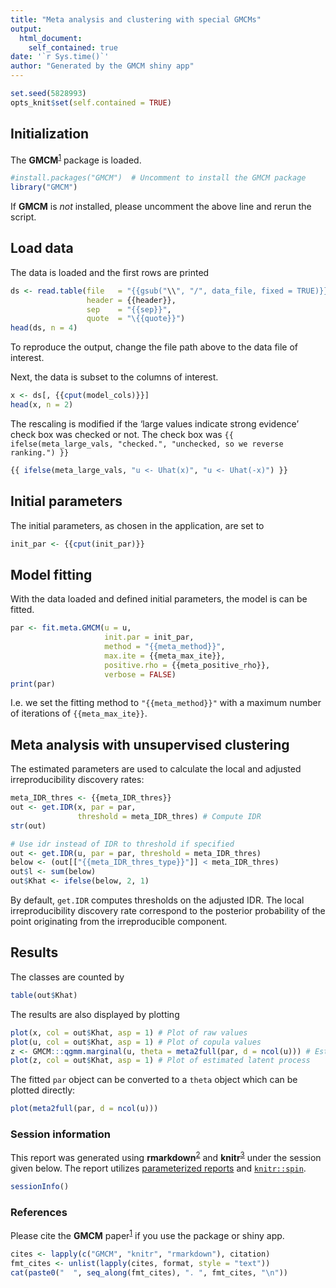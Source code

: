 ---
title: "Meta analysis and clustering with special GMCMs"
output: 
  html_document:
    self_contained: true
date: '`r Sys.time()`'
author: "Generated by the GMCM shiny app"
---

```{r knit-int, echo=FALSE, include=FALSE}
set.seed(5828993)
opts_knit$set(self.contained = TRUE)
```


## Initialization
The **GMCM**^[1][1]^ package is loaded.

```{r load-packages, include=TRUE}

#install.packages("GMCM")  # Uncomment to install the GMCM package
library("GMCM")
```


If **GMCM** is *not* installed, please uncomment the above line and rerun the script.

## Load data
The data is loaded and the first rows are printed

```{r load-data, include=TRUE, echo=TRUE}
ds <- read.table(file   = "{{gsub("\\", "/", data_file, fixed = TRUE)}}",
                 header = {{header}},
                 sep    = "{{sep}}",
                 quote  = "\{{quote}}")
head(ds, n = 4)
```

To reproduce the output, change the file path above to the data file of interest.

Next, the data is subset to the columns of interest.

```{r select-data, include=TRUE, echo=TRUE}
x <- ds[, {{cput(model_cols)}}]
head(x, n = 2)
```

The rescaling is modified if the 'large values indicate strong evidence' check box was checked or not.
The check box was `{{ ifelse(meta_large_vals, "checked.", "unchecked, so we reverse ranking.") }}`

```{r preprocess-data}
{{ ifelse(meta_large_vals, "u <- Uhat(x)", "u <- Uhat(-x)") }}
```


## Initial parameters
The initial parameters, as chosen in the application, are set to

```{r show-initial-params, include=TRUE, echo=TRUE}
init_par <- {{cput(init_par)}}
```


## Model fitting
With the data loaded and defined initial parameters, the model is can be fitted.

```{r fit_model, error=TRUE}
par <- fit.meta.GMCM(u = u,
                     init.par = init_par,
                     method = "{{meta_method}}",
                     max.ite = {{meta_max_ite}},
                     positive.rho = {{meta_positive_rho}},
                     verbose = FALSE)
print(par)
```


I.e. we set the fitting method to `"{{meta_method}}"` with a maximum number of iterations of `{{meta_max_ite}}`.

## Meta analysis with unsupervised clustering
The estimated parameters are used to calculate the local and adjusted irreproducibility discovery rates:

```{r compute_probs}
meta_IDR_thres <- {{meta_IDR_thres}}
out <- get.IDR(x, par = par,
               threshold = meta_IDR_thres) # Compute IDR
str(out)

# Use idr instead of IDR to threshold if specified
out <- get.IDR(u, par = par, threshold = meta_IDR_thres)
below <- (out[["{{meta_IDR_thres_type}}"]] < meta_IDR_thres)
out$l <- sum(below)
out$Khat <- ifelse(below, 2, 1)
```

By default, `get.IDR` computes thresholds on the adjusted IDR.
The local irreproducibility discovery rate correspond to the posterior probability of the point originating from the irreproducible component.

## Results
The classes are counted by

```{r classes_table}
table(out$Khat)
```

The results are also displayed by plotting

```{r plot_results}
plot(x, col = out$Khat, asp = 1) # Plot of raw values
plot(u, col = out$Khat, asp = 1) # Plot of copula values
z <- GMCM:::qgmm.marginal(u, theta = meta2full(par, d = ncol(u))) # Estimate latent process
plot(z, col = out$Khat, asp = 1) # Plot of estimated latent process
```

The fitted `par` object can be converted to a `theta` object which can be plotted directly:

```{r plot_theta}
plot(meta2full(par, d = ncol(u)))
```


### Session information
This report was generated using **rmarkdown**^[2][2]^ and **knitr**^[3][3]^ under the session
given below. The report utilizes [parameterized reports][2] and [`knitr::spin`][3].


```{r session-info}
sessionInfo()
```


### References
Please cite the **GMCM** paper^[1][1]^ if you use the package or shiny app.

```{r citation, echo=FALSE, results='asis'}
cites <- lapply(c("GMCM", "knitr", "rmarkdown"), citation)
fmt_cites <- unlist(lapply(cites, format, style = "text"))
cat(paste0("  ", seq_along(fmt_cites), ". ", fmt_cites, "\n"))
```

[1]: http://doi.org/10.18637/jss.v070.i02
[2]: https://bookdown.org/yihui/rmarkdown/parameterized-reports.html
[3]: https://yihui.name/knitr/demo/stitch/
